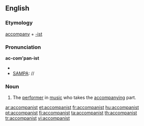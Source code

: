 ==English==

===Etymology===
[[accompany]] + [[-ist]]
===Pronunciation===
'''ac-com'pan-ist'''
*{{IPA|/əˈkʌmpənɪst/}}
*[[SAMPA]]: //

===Noun===
{{en-noun}}

#The [[performer]] in [[music]] who takes the [[accompany]]ing part.

[[ar:accompanist]]
[[et:accompanist]]
[[fr:accompanist]]
[[hu:accompanist]]
[[pt:accompanist]]
[[fi:accompanist]]
[[ta:accompanist]]
[[th:accompanist]]
[[tr:accompanist]]
[[vi:accompanist]]